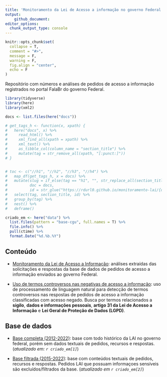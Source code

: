 ```yaml
---
title: 'Monitoramento da Lei de Acesso a informação no governo Federal'
output:
    github_document:
editor_options: 
  chunk_output_type: console
---
```


```r
knitr::opts_chunk$set(
  collapse = T,
  comment = "#>",
  message = F,
  warning = F,
  fig.align = "center",
  echo = F
)
```

Repositório com números e análises de pedidos de acesso a informação registrados no portal FalaBr do governo Federal.

```r
library(tidyverse)
library(here)
library(xml2)

docs <- list.files(here("docs"))

# get_tags_h <- function(x, xpath) {
#   here("docs", x) %>% 
#     read_html() %>% 
#     xml_find_all(xpath = xpath) %>% 
#     xml_text() %>% 
#     as_tibble_col(column_name = "section_title") %>% 
#     mutate(tag = str_remove_all(xpath, "[:punct:]"))
# }


# toc <- c("//h1", "//h2", "//h3", "//h4") %>% 
#   map_df(get_tags_h, x = docs) %>% 
#   mutate(slug = if_else(tag == "h1", "", str_replace_all(section_title, "\\s", "_")),
#          doc = docs,
#          id = str_glue("https://rdurl0.github.io/monitoramento-lai/{doc}#{slug}")) %>%
#   select(tag, section_title, id) %>% 
#   group_by(tag) %>%
#   nest() %>% 
#   deframe()

criado_em <- here("data") %>% 
  list.files(pattern = "base-cgu", full.names = T) %>%
  file.info() %>% 
  pull(ctime) %>%
  format.Date("%d.%b.%Y")
```

## Conteúdo

- [Monitoramento da Lei de Acesso a Informação](https://rdurl0.github.io/monitoramento-lai/0-monitoramento): análises extraídas das solicitações e respostas da base de dados de pedidos de acesso a informação enviados ao governo Federal.

- [Uso de termos controversos nas negativas de acesso a informação](https://rdurl0.github.io/monitoramento-lai/1-negativas-sigilo): uso de processamento de linguagem natural para detecção de termos controversos nas respostas de pedidos de acesso a informação classificadas com acesso negado. Busca por termos relacionados a **sigilo**, **dados e informações pessoais**, **artigo 31 da Lei de Acesso a Informação** e **Lei Geral de Proteção de Dados (LGPD)**.

## Base de dados

- [Base completa (2012-2022)](https://falabr.cgu.gov.br/publico/DownloadDados/DownloadDadosLai.aspx): base com todo histórico da LAI no governo federal, porém sem dados textuais de pedidos, recursos e respostas. (*atualizado em: `r criado_em[1]`*)

- [Base filtrada (2015-2022)](http://www.consultaesic.cgu.gov.br/busca/_layouts/15/DownloadPedidos/DownloadDados.aspx): base com conteúdos textuais de pedidos, recursos e respostas. Pedidos LAI que possuam informaçoes sensíveis são excluídos/filtrados da base. (*atualizado em `r criado_em[2]`*)
